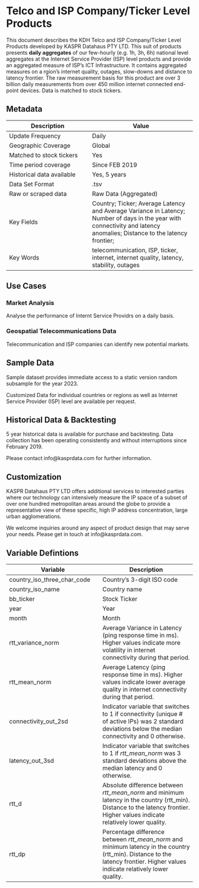# Telco and ISP Company/Ticker Level Products

This document describes the KDH Telco and ISP Company/Ticker Level Products developed by KASPR Datahaus PTY LTD. This suit of products presents **daily aggregates** of our few-hourly (e.g. 1h, 3h, 6h)  national level aggregates at the Internet Service Provider (ISP) level products and provide an aggregated measure of ISP’s ICT Infrastructure.  It contains aggregated measures on a rgion's internet quality, outages, slow-downs and distance to latency frontier.  The raw measurement basis for this product are over 3 billion daily measurements from over 450 million internet connected end-point devices. Data is matched to stock tickers.



## Metadata {.unlisted .unnumbered}
Description | Value  
----|-----
Update Frequency | Daily
Geographic Coverage | Global 
Matched to stock tickers | Yes
Time period coverage | Since FEB 2019
Historical data available | Yes, 5 years
Data Set Format | .tsv
Raw or scraped data | Raw Data (Aggregated)
Key Fields |  Country; Ticker; Average Latency and Average Variance in Latency;  Number of days in the year with connectivity and latency anomalies; Distance to the latency frontier; 
Key Words | telecommunication, ISP, ticker, internet, internet quality, latency, stability, outages



 
## Use Cases {.unlisted .unnumbered}


 



 


### Market Analysis {.unlisted .unnumbered}
Analyse the performance of Internt Service Providrs on a daily basis.

 

### Geospatial Telecommunications Data  {.unlisted .unnumbered}
Telecommunication and ISP companies can identify new potential markets.

 

 



## Sample Data {.unlisted .unnumbered}

Sample dataset provides immediate access to a static version random subsample for the year 2023.

Customized Data for individual countries or regions as well as Internet Service Provider (ISP) level  are available per request.

 

## Historical Data & Backtesting {.unlisted .unnumbered}

5 year historical data is available for purchase and backtesting. Data collection has been operating consistently and without interruptions since February 2019.

Please contact info@kasprdata.com for further information.

 


## Customization {.unlisted .unnumbered}

KASPR Datahaus PTY LTD offers additional services to interested parties where our technology can intensively measure the IP space of a subset of over one hundred metropolitan areas around the globe to provide a representative view of these specific, high IP address concentration, large urban agglomerations.

We welcome inquiries around any aspect of product design that may serve your needs. Please get in touch at info@kasprdata.com.




## Variable Defintions {.unlisted .unnumbered}

| Variable | Description |
| --- | --- |
| country_iso_three_char_code | Country's 3-digit ISO code |
| country_iso_name | Country name |
| bb_ticker | Stock Ticker |
| year | Year |
| month | Month |
| rtt_variance_norm | Average Variance in Latency (ping response time in ms). Higher values indicate more volatility in internet connectivity during that period. |
| rtt_mean_norm | Average Latency (ping response time in ms). Higher values indicate lower average quality in internet connectivity during that period. |
| connectivity_out_2sd | Indicator variable that switches to 1 if connectivity (unique # of active IPs) was 2 standard deviations below the median connectivity and 0 otherwise. |
| latency_out_3sd | Indicator variable that switches to 1 if *rtt_mean_norm* was 3 standard deviations above the median latency and 0 otherwise. |
| rtt_d	|Absolute difference between *rtt_mean_norm* and minimum latency in the country (rtt_min). Distance to the latency frontier.	Higher values indicate relatively lower quality.	|
|rtt_dp	|Percentage difference between *rtt_mean_norm*  and minimum latency in the country (rtt_min). Distance to the latency frontier.		Higher values indicate relatively lower quality.	 |


